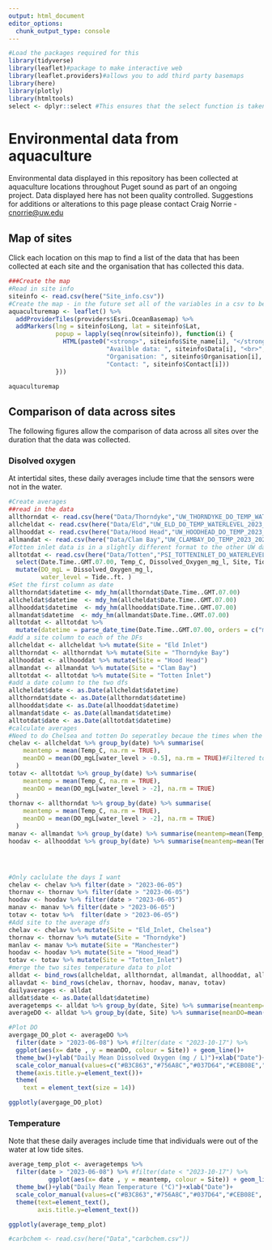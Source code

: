 ```yaml
---
output: html_document
editor_options: 
  chunk_output_type: console
---
```


```r
#Load the packages required for this 
library(tidyverse)
library(leaflet)#package to make interactive web
library(leaflet.providers)#allows you to add third party basemaps
library(here)
library(plotly)
library(htmltools)
select <- dplyr::select #This ensures that the select function is taken from dplyr and not another package
```

# Environmental data from aquaculture

Environmental data displayed in this repository has been collected at aquaculture locations throughout Puget sound as part of an ongoing project. Data displayed here has not been quality controlled. Suggestions for additions or alterations to this page please contact Craig Norrie - [cnorrie@uw.edu](cnorrie@uw.edu)

## Map of sites

Click each location on this map to find a list of the data that has been collected at each site and the organisation that has collected this data. 

```r
###Create the map
#Read in site info
siteinfo <- read.csv(here("Site_info.csv"))
#Create the map - in the future set all of the variables in a csv to be read in 
aquaculturemap <- leaflet() %>% 
  addProviderTiles(providers$Esri.OceanBasemap) %>% 
  addMarkers(lng = siteinfo$Long, lat = siteinfo$Lat,
             popup = lapply(seq(nrow(siteinfo)), function(i) {
               HTML(paste0("<strong>", siteinfo$Site_name[i], "</strong><br>",
                           "Availble data: ", siteinfo$Data[i], "<br>",
                           "Organisation: ", siteinfo$Organisation[i], "<br>",
                           "Contact: ", siteinfo$Contact[i]))
             }))

```

```r
aquaculturemap
```

## Comparison of data across sites

The following figures allow the comparison of data across all sites over the duration that the data was collected. 

### Disolved oxygen

At intertidal sites, these daily averages include time that the sensors were not in the water. 

```r
#Create averages
##read in the data 
allthorndat <- read.csv(here("Data/Thorndyke","UW_THORNDYKE_DO_TEMP_WATERLEVEL_2023_2024.csv"))
allcheldat <- read.csv(here("Data/Eld","UW_ELD_DO_TEMP_WATERLEVEL_2023_2024.csv"))
allhooddat <- read.csv(here("Data/Hood Head","UW_HOODHEAD_DO_TEMP_2023_2024.csv"))
allmandat <- read.csv(here("Data/Clam Bay","UW_CLAMBAY_DO_TEMP_2023_2024.csv"))
#Totten inlet data is in a slightly different format to the other UW data
alltotdat <- read.csv(here("Data/Totten","PSI_TOTTENINLET_DO_WATERLEVEL_lowerbags_2023_2024.csv"))%>% 
  select(Date.Time..GMT.07.00, Temp_C, Dissolved_Oxygen_mg_l, Site, Tide..ft.) %>% 
  mutate(DO_mgL = Dissolved_Oxygen_mg_l,
         water_level = Tide..ft. )
#Set the first column as date
allthorndat$datetime <- mdy_hm(allthorndat$Date.Time..GMT.07.00)
allcheldat$datetime  <- mdy_hm(allcheldat$Date.Time..GMT.07.00)
allhooddat$datetime  <- mdy_hm(allhooddat$Date.Time..GMT.07.00)
allmandat$datetime  <- mdy_hm(allmandat$Date.Time..GMT.07.00)
alltotdat <- alltotdat %>% 
  mutate(datetime = parse_date_time(Date.Time..GMT.07.00, orders = c("mdy_HM", "ymd_HM")))#Checks both date formats
#add a site column to each of the DFs
allcheldat <- allcheldat %>% mutate(Site = "Eld Inlet")
allthorndat <- allthorndat %>% mutate(Site = "Thorndyke Bay")
allhooddat <- allhooddat %>% mutate(Site = "Hood Head")
allmandat <- allmandat %>% mutate(Site = "Clam Bay")
alltotdat <- alltotdat %>% mutate(Site = "Totten Inlet")
#add a date column to the two dfs
allcheldat$date <- as.Date(allcheldat$datetime)
allthorndat$date <- as.Date(allthorndat$datetime)
allhooddat$date <- as.Date(allhooddat$datetime)
allmandat$date <- as.Date(allmandat$datetime)
alltotdat$date <- as.Date(alltotdat$datetime)
#calculate averages
#Need to do Chelsea and totten Do seperatley becaue the times when the sensors were exposed need to be removed
chelav <- allcheldat %>% group_by(date) %>% summarise(
    meantemp = mean(Temp_C, na.rm = TRUE),
    meanDO = mean(DO_mgL[water_level > -0.5], na.rm = TRUE)#Filtered to only obtain data when the sensor was wet
  )
totav <- alltotdat %>% group_by(date) %>% summarise(
    meantemp = mean(Temp_C, na.rm = TRUE),
    meanDO = mean(DO_mgL[water_level > -2], na.rm = TRUE)
  )
thornav <- allthorndat %>% group_by(date) %>% summarise(
    meantemp = mean(Temp_C, na.rm = TRUE),
    meanDO = mean(DO_mgL[water_level > -2], na.rm = TRUE)
  )
manav <- allmandat %>% group_by(date) %>% summarise(meantemp=mean(Temp_C, na.rm = TRUE), meanDO=mean(DO_mgL, na.rm = TRUE))
hoodav <- allhooddat %>% group_by(date) %>% summarise(meantemp=mean(Temp_C, na.rm = TRUE), meanDO=mean(DO_mgL, na.rm = TRUE))




#Only caclulate the days I want
chelav <- chelav %>% filter(date > "2023-06-05")
thornav <- thornav %>% filter(date > "2023-06-05")
hoodav <- hoodav %>% filter(date > "2023-06-05")
manav <- manav %>% filter(date > "2023-06-05")
totav <- totav %>%  filter(date > "2023-06-05")
#Add site to the average dfs
chelav <- chelav %>% mutate(Site = "Eld_Inlet, Chelsea")
thornav <- thornav %>% mutate(Site = "Thorndyke")
manlav <- manav %>% mutate(Site = "Manchester")
hoodav <- hoodav %>% mutate(Site = "Hood_Head")
totav <- totav %>% mutate(Site = "Totten_Inlet")
#merge the two sites temperature data to plot
alldat <- bind_rows(allcheldat, allthorndat, allmandat, allhooddat, alltotdat)
allavdat <- bind_rows(chelav, thornav, hoodav, manav, totav)
dailyaverages <- alldat
alldat$date <- as.Date(alldat$datetime) 
averagetemps <- alldat %>% group_by(date, Site) %>% summarise(meantemp=mean(Temp_C, na.rm = TRUE))
averageDO <- alldat %>% group_by(date, Site) %>% summarise(meanDO=mean(DO_mgL, na.rm = TRUE))

#Plot DO
avergage_DO_plot <- averageDO %>% 
  filter(date > "2023-06-08") %>% #filter(date < "2023-10-17") %>% 
  ggplot(aes(x= date , y = meanDO, colour = Site)) + geom_line()+
  theme_bw()+ylab("Daily Mean Dissolved Oxygen (mg / L)")+xlab("Date")+
  scale_color_manual(values=c("#B3C863","#756A8C","#037D64","#CEB08E","Red"))+
  theme(axis.title.y=element_text())+
  theme(
    text = element_text(size = 14))

```

```r
ggplotly(avergage_DO_plot)
```

### Temperature
Note that these daily averages include time that individuals were out of the water at low tide sites.

```r
average_temp_plot <- averagetemps %>% 
  filter(date > "2023-06-08") %>% #filter(date < "2023-10-17") %>% 
           ggplot(aes(x= date , y = meantemp, colour = Site)) + geom_line()+
  theme_bw()+ylab("Daily Mean Temperature (°C)")+xlab("Date")+
  scale_color_manual(values=c("#B3C863","#756A8C","#037D64","#CEB08E", "red"))+
  theme(text=element_text(),
        axis.title.y=element_text())
```

```r
ggplotly(average_temp_plot)
```

```r
#carbchem <- read.csv(here("Data","carbchem.csv"))
```

